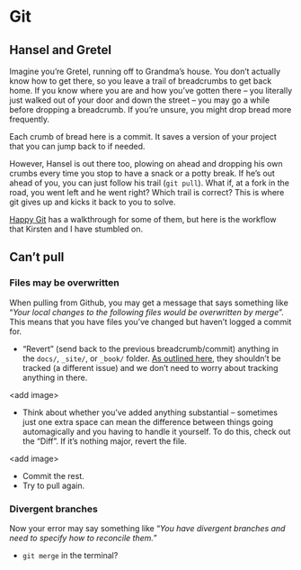 # Git

## Hansel and Gretel

Imagine you're Gretel, running off to Grandma's house. You don't actually know how to get there, so you leave a trail of breadcrumbs to get back home. If you know where you are and how you've gotten there -- you literally just walked out of your door and down the street -- you may go a while before dropping a breadcrumb. If you're unsure, you might drop bread more frequently.

Each crumb of bread here is a commit. It saves a version of your project that you can jump back to if needed.

However, Hansel is out there too, plowing on ahead and dropping his own crumbs every time you stop to have a snack or a potty break. If he's out ahead of you, you can just follow his trail (`git pull`). What if, at a fork in the road, you went left and he went right? Which trail is correct? This is where git gives up and kicks it back to you to solve.

[Happy Git](https://happygitwithr.com/workflows-intro.html) has a walkthrough for some of them, but here is the workflow that Kirsten and I have stumbled on.

## Can't pull

### Files may be overwritten

When pulling from Github, you may get a message that says something like "*Your local changes to the following files would be overwritten by merge*". This means that you have files you've changed but haven't logged a commit for.

-   "Revert" (send back to the previous breadcrumb/commit) anything in the `docs/`, `_site/`, or `_book/` folder. [As outlined here](01_quarto.html#buildingrendering), they shouldn't be tracked (a different issue) and we don't need to worry about tracking anything in there.

\<add image\>

-   Think about whether you've added anything substantial -- sometimes just one extra space can mean the difference between things going automagically and you having to handle it yourself. To do this, check out the "Diff". If it's nothing major, revert the file.

\<add image\>

-   Commit the rest.
-   Try to pull again.

### Divergent branches

Now your error may say something like "*You have divergent branches and need to specify how to reconcile them.*"

-   `git merge` in the terminal?
